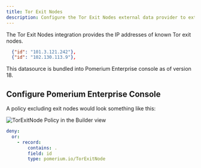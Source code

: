 ```yaml
---
title: Tor Exit Nodes
description: Configure the Tor Exit Nodes external data provider to extend your access policies.
---
```



The Tor Exit Nodes integration provides the IP addresses of known Tor exit nodes.

```json tittle="Example"
  {"id": "101.3.121.242"},
  {"id": "102.130.113.9"},
```

This datasource is bundled into Pomerium Enterprise console as of version 18.

## Configure Pomerium Enterprise Console

A policy excluding exit nodes would look something like this:

<Tabs>
<TabItem value="builder" label="Builder">

![TorExitNode Policy in the Builder view](./img/tor-exit-node-policy.png)

</TabItem>
<TabItem value="editor" label="Editor">

```yaml showLineNumbers
deny:
  or:
    - record:
        contains: .
        field: id
        type: pomerium.io/TorExitNode
```

</TabItem>
</Tabs>

[Docker Compose]: https://docs.docker.com/compose/